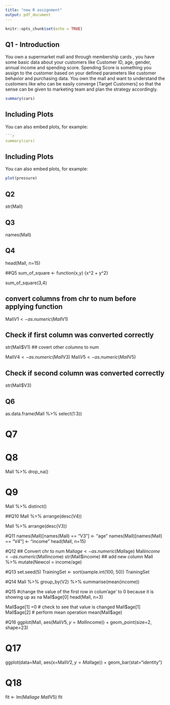 ```yaml
---
title: "new R assignment"
output: pdf_document
---
```


```r
knitr::opts_chunk$set(echo = TRUE)
```

## Q1 - Introduction 
You own a supermarket mall and through membership cards , you have some basic data about your customers like Customer ID, age, gender, annual income and spending score.
Spending Score is something you assign to the customer based on your defined parameters like customer behavior and purchasing data.
You own the mall and want to understand the customers like who can be easily converge [Target Customers] so that the sense can be given to marketing team and plan the strategy accordingly.

```r
summary(cars)
```

## Including Plots

You can also embed plots, for example:

```r


```r
summary(cars)
```

## Including Plots

You can also embed plots, for example:

```r
plot(pressure)
```

## Q2 
str(Mall)

## Q3 
names(Mall)

## Q4
head(Mall, n=15)

##Q5
sum_of_square <- function(x,y) {x^2 + y^2}

sum_of_square(3,4)

## convert columns from chr to num before applying function
 Mall$V1 <- as.numeric(Mall$V1)

## Check if first column was converted correctly
str(Mall$V1)
## covert other columns to num

Mall$V4 <- as.numeric(Mall$V3)
Mall$V5 <- as.numeric(Mall$V5)


## Check if second column was converted correctly
str(Mall$V3)

## Q6
as.data.frame(Mall %>% select(1:3))

# Q7

# Q8
Mall %>% drop_na()

# Q9
Mall %>% distinct()

##Q10
Mall %>% arrange(desc(V4))

Mall %>% arrange(desc(V3))

#Q11
names(Mall)[names(Mall) == "V3"] <- "age" 
names(Mall)[names(Mall) == "V4"] <- "income" 
head(Mall, n=15)

#Q12
## Convert chr to num
Mall$age <- as.numeric(Mall$age)
Mall$income <- as.numeric(Mall$income)
str(Mall$income)
## add new column
Mall %>% mutate(Newcol = income/age)

#Q13
set.seed(5) 
TrainingSet <- sort(sample.int(100, 50))
TrainingSet

#Q14
Mall %>% group_by(V2) %>% summarise(mean(income))

#Q15
#change the value of the first row in colum'age' to 0 because it is showing up as na
Mall$age[0]
head(Mall, n=3)

Mall$age[1] =0
# check to see that value is changed
Mall$age[1]
Mall$age[2]
# perform mean operation
mean(Mall$age)

#Q16
ggplot(Mall, aes(Mall$V5, y=Mall$income)) +
  geom_point(size=2, shape=23)
  
# Q17
ggplot(data=Mall, aes(x=Mall$V2, y=Mall$age)) +
  geom_bar(stat="identity")

# Q18
fit <- lm(Mall$age ~ Mall$V5)
fit


